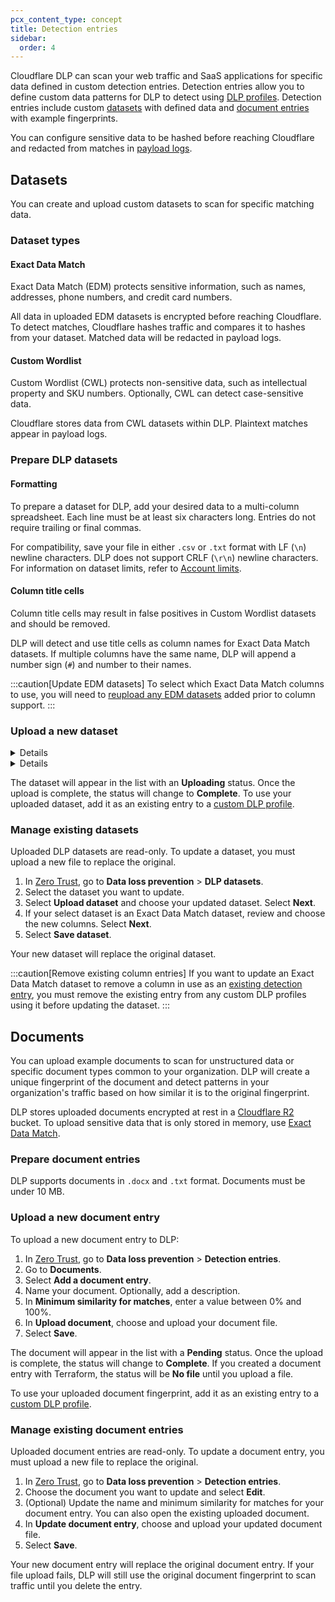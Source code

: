 ```yaml
---
pcx_content_type: concept
title: Detection entries
sidebar:
  order: 4
---
```



Cloudflare DLP can scan your web traffic and SaaS applications for specific data defined in custom detection entries. Detection entries allow you to define custom data patterns for DLP to detect using [DLP profiles](/cloudflare-one/policies/data-loss-prevention/dlp-profiles/). Detection entries include custom [datasets](#datasets) with defined data and [document entries](#documents) with example fingerprints.

You can configure sensitive data to be hashed before reaching Cloudflare and redacted from matches in [payload logs](/cloudflare-one/policies/data-loss-prevention/dlp-policies/logging-options/#log-the-payload-of-matched-rules).

## Datasets

You can create and upload custom datasets to scan for specific matching data.

### Dataset types

#### Exact Data Match

Exact Data Match (EDM) protects sensitive information, such as names, addresses, phone numbers, and credit card numbers.

All data in uploaded EDM datasets is encrypted before reaching Cloudflare. To detect matches, Cloudflare hashes traffic and compares it to hashes from your dataset. Matched data will be redacted in payload logs.

#### Custom Wordlist

Custom Wordlist (CWL) protects non-sensitive data, such as intellectual property and SKU numbers. Optionally, CWL can detect case-sensitive data.

Cloudflare stores data from CWL datasets within DLP. Plaintext matches appear in payload logs.

### Prepare DLP datasets

#### Formatting

To prepare a dataset for DLP, add your desired data to a multi-column spreadsheet. Each line must be at least six characters long. Entries do not require trailing or final commas.

For compatibility, save your file in either `.csv` or `.txt` format with LF (`\n`) newline characters. DLP does not support CRLF (`\r\n`) newline characters. For information on dataset limits, refer to [Account limits](/cloudflare-one/account-limits/#data-loss-prevention-dlp).

#### Column title cells

Column title cells may result in false positives in Custom Wordlist datasets and should be removed.

DLP will detect and use title cells as column names for Exact Data Match datasets. If multiple columns have the same name, DLP will append a number sign (`#`) and number to their names.

:::caution[Update EDM datasets]
To select which Exact Data Match columns to use, you will need to [reupload any EDM datasets](#manage-existing-datasets) added prior to column support.
:::

### Upload a new dataset

<Details header="Upload an Exact Data Match dataset">

1. In [Zero Trust](https://one.dash.cloudflare.com/), go to **Data loss prevention** > **Detection entries**.
2. Go to **Datasets**.
3. Select **Add a dataset**. In **Exact Data Match (EDM)**, choose **Select**.
4. Upload your dataset file. Select **Next**.
5. Review and choose the detected columns you want to include. Select **Next**.
6. Name your dataset. Optionally, add a description. Select **Next**.
7. Review the details for your uploaded dataset. Select **Save dataset**.

DLP will encrypt your dataset and save its hash.

</Details>

<Details header="Upload a Custom Wordlist dataset">

1. In [Zero Trust](https://one.dash.cloudflare.com/), go to **Data loss prevention** > **Detection entries**.
2. Go to **Datasets**.
3. Select **Add a dataset**. In **Custom Wordlist (CWL)**, choose **Select**.
4. Name your dataset. Optionally, add a description.
5. (Optional) In **Settings**, turn on **Enforce case sensitivity** to require matched values to contain exact capitalization.
6. In **Upload file**, choose your dataset file.
7. Select **Save**.

DLP will save your dataset in cleartext.

</Details>

The dataset will appear in the list with an **Uploading** status. Once the upload is complete, the status will change to **Complete**. To use your uploaded dataset, add it as an existing entry to a [custom DLP profile](/cloudflare-one/policies/data-loss-prevention/dlp-profiles/#build-a-custom-profile).

### Manage existing datasets

Uploaded DLP datasets are read-only. To update a dataset, you must upload a new file to replace the original.

1. In [Zero Trust](https://one.dash.cloudflare.com/), go to **Data loss prevention** > **DLP datasets**.
2. Select the dataset you want to update.
3. Select **Upload dataset** and choose your updated dataset. Select **Next**.
4. If your select dataset is an Exact Data Match dataset, review and choose the new columns. Select **Next**.
5. Select **Save dataset**.

Your new dataset will replace the original dataset.

:::caution[Remove existing column entries]
If you want to update an Exact Data Match dataset to remove a column in use as an [existing detection entry](/cloudflare-one/policies/data-loss-prevention/dlp-profiles/#build-a-custom-profile), you must remove the existing entry from any custom DLP profiles using it before updating the dataset.
:::

## Documents

You can upload example documents to scan for unstructured data or specific document types common to your organization. DLP will create a unique fingerprint of the document and detect patterns in your organization's traffic based on how similar it is to the original fingerprint.

DLP stores uploaded documents encrypted at rest in a [Cloudflare R2](/r2/) bucket. To upload sensitive data that is only stored in memory, use [Exact Data Match](#exact-data-match).

### Prepare document entries

DLP supports documents in `.docx` and `.txt` format. Documents must be under 10 MB.

### Upload a new document entry

To upload a new document entry to DLP:

1. In [Zero Trust](https://one.dash.cloudflare.com/), go to **Data loss prevention** > **Detection entries**.
2. Go to **Documents**.
3. Select **Add a document entry**.
4. Name your document. Optionally, add a description.
5. In **Minimum similarity for matches**, enter a value between 0% and 100%.
6. In **Upload document**, choose and upload your document file.
7. Select **Save**.

The document will appear in the list with a **Pending** status. Once the upload is complete, the status will change to **Complete**. If you created a document entry with Terraform, the status will be **No file** until you upload a file.

To use your uploaded document fingerprint, add it as an existing entry to a [custom DLP profile](/cloudflare-one/policies/data-loss-prevention/dlp-profiles/#build-a-custom-profile).

### Manage existing document entries

Uploaded document entries are read-only. To update a document entry, you must upload a new file to replace the original.

1. In [Zero Trust](https://one.dash.cloudflare.com/), go to **Data loss prevention** > **Detection entries**.
2. Choose the document you want to update and select **Edit**.
3. (Optional) Update the name and minimum similarity for matches for your document entry. You can also open the existing uploaded document.
4. In **Update document entry**, choose and upload your updated document file.
5. Select **Save**.

Your new document entry will replace the original document entry. If your file upload fails, DLP will still use the original document fingerprint to scan traffic until you delete the entry.
